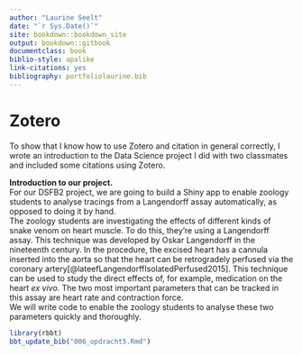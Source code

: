 ```yaml
---
author: "Laurine Seelt"
date: "`r Sys.Date()`"
site: bookdown::bookdown_site
output: bookdown::gitbook
documentclass: book
biblio-style: apalike
link-citations: yes
bibliography: portfoliolaurine.bib
---
```


# Zotero

To show that I know how to use Zotero and citation in general correctly, I wrote an introduction to the Data Science project I did with two classmates and included some citations using Zotero.

__Introduction to our project.__ <br>
For our DSFB2 project, we are going to build a Shiny app to enable zoology students to analyse tracings from a Langendorff assay automatically, as opposed to doing it by hand. <br>
The zoology students are investigating the effects of different kinds of snake venom on heart muscle. To do this, they're using a Langendorff assay. This technique was developed by Oskar Langendorff in the nineteenth century. In the procedure, the excised heart has a cannula inserted into the aorta so that the heart can be retrogradely perfused via the coronary artery[@lateefLangendorffIsolatedPerfused2015].
This technique can be used to study the direct effects of, for example, medication on the heart _ex vivo_. The two most important parameters that can be tracked in this assay are heart rate and contraction force. <br>
We will write code to enable the zoology students to analyse these two parameters quickly and thoroughly.

```r
library(rbbt)
bbt_update_bib("006_opdracht5.Rmd")
```


